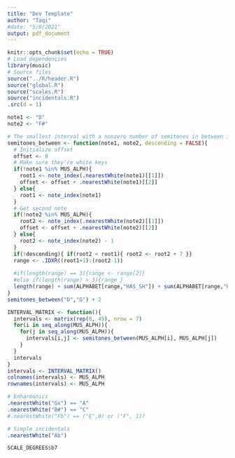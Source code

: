 ```yaml
---
title: "Dev Template"
author: "Taqi"
#date: "5/8/2021"
output: pdf_document
---
```


```r
knitr::opts_chunk$set(echo = TRUE)
# Load dependencies
library(music)
# Source files
source("../R/header.R")
source("global.R")
source("scales.R")
source("incidentals.R")
.src(d = 1)
```

```r
note1 <- "D"
note2 <- "F#"
```

```r
# The smallest interval with a nonzero number of semitones in between is M2
semitones_between <- function(note1, note2, descending = FALSE){
  # Initialize offset
  offset <- 0
  # Make sure they're white keys
  if(!note1 %in% MUS_ALPH){
    root1 <- note_index(.nearestWhite(note1)[[1]])
    offset <- offset + .nearestWhite(note1)[[2]]
  } else{
    root1 <- note_index(note1)
  }
  # Get second note
  if(!note2 %in% MUS_ALPH){
    root2 <- note_index(.nearestWhite(note2)[[1]])
    offset <- offset + .nearestWhite(note2)[[2]]
  } else{
    root2 <- note_index(note2) - 1
  }
  if(!descending){ if(root2 < root1){ root2 <- root2 + 7 }}
  range <- .IDXR((root1+1):(root2-1))
  
  #if(length(range) == 3){range <- range[2]}
  #else if(length(range) > 3){range }
  length(range) + sum(ALPHABET[range,"HAS_SH"]) + sum(ALPHABET[range,"HAS_FL"]) + offset
}
semitones_between("D","G") + 2
```

```r
INTERVAL_MATRIX <- function(){
  intervals <- matrix(rep(0, 49), nrow = 7)
  for(i in seq_along(MUS_ALPH)){
    for(j in seq_along(MUS_ALPH)){
      intervals[i,j] <- semitones_between(MUS_ALPH[i], MUS_ALPH[j])
    }
  }
  intervals
}
intervals <- INTERVAL_MATRIX()
colnames(intervals) <- MUS_ALPH
rownames(intervals) <- MUS_ALPH
```

```r
# Enharmonics
.nearestWhite("Gx") == "A"
.nearestWhite("B#") == "C"
#.nearestWhite("Fb") == ("E",0) or ("F", 1)?

# Simple incidentals
.nearestWhite("Ab")
```


```r
SCALE_DEGREES$b7
```

